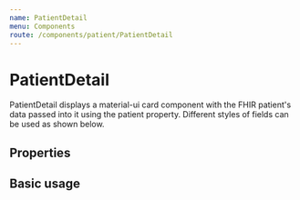 ```yaml
---
name: PatientDetail
menu: Components
route: /components/patient/PatientDetail
---
```



# PatientDetail

PatientDetail displays a material-ui card component with the FHIR patient's data passed into it using the patient property. Different styles of fields can be used as shown below.

## Properties

<Props of={PatientDetail} />

## Basic usage

<Playground>
  <Container>
    <Grid container spacing={3} direction="row">
      <Grid item xs={12}>
        <PatientDetail patient={patient} fieldVariant="outlined" />
      </Grid>
    </Grid>
  </Container>
</Playground>
